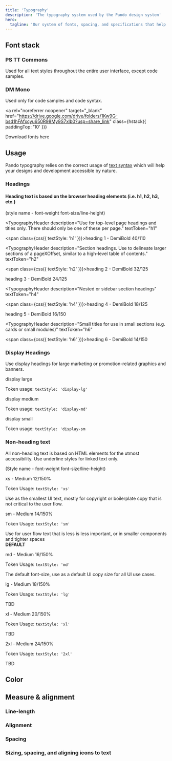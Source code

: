 ```yaml
---
title: 'Typography'
description: 'The typography system used by the Pando design system'
hero:
  tagline: 'Our system of fonts, spacing, and specifications that help convey visual hierarchy throughout content.'
---
```



## Font stack

<h3 class={css({ textStyle: 'display-md' })}>PS TT Commons</h3>

Used for all text styles throughout the entire user interface, except code samples.

<h3 class={css({ textStyle: 'mono-md', whiteSpace: 'nowrap' })}>DM Mono</h3>

Used only for code samples and code syntax.

<a
  rel="noreferrer noopener"
  target="_blank"
  href="https://drive.google.com/drive/folders/1Kw9G-bsd1hFAfxcyu650R98My9S7xlb0?usp=share_link"
  class={hstack({ paddingTop: '10' })}
>
  <p>Download fonts here</p>
  <span>
    <Icon class={css({ marginTop: 0 })} size="1.5rem" name="external" />
  </span>
</a>

## Usage

Pando typography relies on the correct usage of <a href="https://developer.mozilla.org/en-US/docs/Learn/HTML/Introduction_to_HTML/HTML_text_fundamentals" rel="noopener noreferrer" target="_blank">text syntax</a> which will help your designs and development accessible by nature.

### Headings

#### Heading text is based on the browser heading elements (i.e. h1, h2, h3, etc.)

(style name - font-weight font-size/line-height)

<TypographyHeader
  description="Use for top-level page headings and titles only. There should only be one of these per page."
  textToken="h1"
>
  <span class={css({ textStyle: 'h1' })}>heading 1 - DemiBold 40/110</span>
</TypographyHeader>

<TypographyHeader
  description="Section headings. Use to delineate larger sections of a pageXOffset, similar to a high-level table of contents."
  textToken="h2"
>
  <span class={css({ textStyle: 'h2' })}>heading 2 - DemiBold 32/125</span>
</TypographyHeader>

<TypographyHeader description="Nested or sidebar section titles" textToken="h3">
  <span class={css({ textStyle: 'h3' })}>heading 3 - DemiBold 24/125</span>
</TypographyHeader>

<TypographyHeader
  description="Nested or sidebar section headings"
  textToken="h4"
>
  <span class={css({ textStyle: 'h4' })}>heading 4 - DemiBold 18/125</span>
</TypographyHeader>

<TypographyHeader description="In-content titles or headings" textToken="h5">
  <span class={css({ textStyle: 'h5' })}>heading 5 - DemiBold 16/150</span>
</TypographyHeader>

<TypographyHeader
  description="Small titles for use in small sections (e.g. cards or small modules)"
  textToken="h6"
>
  <span class={css({ textStyle: 'h6' })}>heading 6 - DemiBold 14/150</span>
</TypographyHeader>

### Display Headings

Use display headings for large marketing or promotion-related graphics and banners.

<p class={css({ textStyle: 'display-lg' })}>display large</p>
<span>
  Token usage: <code>textStyle: 'display-lg'</code>
</span>

<p class={css({ textStyle: 'display-md' })}>display medium</p>
<span>
  Token usage: <code>textStyle: 'display-md'</code>
</span>

<p class={css({ textStyle: 'display-sm' })}>display small</p>
<span>
  Token usage: <code>textStyle: 'display-sm</code>
</span>

### Non-heading text

All non-heading text is based on HTML elements for the utmost accessibility. Use underline styles for linked text only.

(Style name - font-weight font-size/line-height)

<div class={grid({ columns: 2 })}>
  <div>
    <p class={css({ textStyle: 'xs' })}>xs - Medium 12/150%</p>
    <p>
      Token Usage: <code>textStyle: 'xs'</code>
    </p>
  </div>
  <span>
    Use as the smallest UI text, mostly for copyright or boilerplate copy that
    is not critical to the user flow.
  </span>
  <div>
    <p class={css({ textStyle: 'sm' })}>sm - Medium 14/150%</p>
    <p>
      Token Usage: <code>textStyle: 'sm'</code>
    </p>
  </div>
  <span>
    Use for user flow text that is less is less important, or in smaller
    components and tighter spaces
  </span>
  <div
    class={cx(
      gridItem({
        colSpan: 2,
      }),
    )}
  >
    <span>
      <strong>DEFAULT</strong>
    </span>
    <div
      class={grid({
        columns: 2,
        border: '1px solid',
        borderColor: 'neutral.border.initial',
        borderRadius: 'md',
        padding: 2,
      })}
    >
      <div>
        <p class={css({ textStyle: 'md' })}>md - Medium 16/150%</p>
        <p class={css({ whiteSpace: 'nowrap' })}>
          Token Usage: <code>textStyle: 'md'</code>
        </p>
      </div>
      <span class={css({ marginLeft: '12' })}>
        The default font-size, use as a default UI copy size for all UI use
        cases.
      </span>
    </div>
  </div>
  <div>
    <p class={css({ textStyle: 'lg' })}>lg - Medium 18/150%</p>
    <p>
      Token Usage: <code>textStyle: 'lg'</code>
    </p>
  </div>
  <span>TBD</span>
  <div>
    <p class={css({ textStyle: 'xl' })}>xl - Medium 20/150%</p>
    <p>
      Token Usage: <code>textStyle: 'xl'</code>
    </p>
  </div>
  <span>TBD</span>
  <div>
    <p class={css({ textStyle: '2xl' })}>2xl - Medium 24/150%</p>
    <p>
      Token Usage: <code>textStyle: '2xl'</code>
    </p>
  </div>
  <span>TBD</span>
</div>

## Color

## Measure & alignment

### Line-length

### Alignment

### Spacing

### Sizing, spacing, and aligning icons to text
